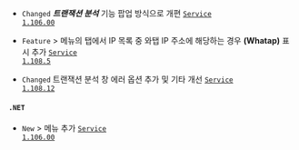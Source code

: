 - <code class="Changed">Changed</code> ***트랜잭션 분석*** 기능 팝업 방식으로 개편 <code class='changelog-service'><a href="https://docs.whatap.io/release-notes/service/service-1_106_x">Service 1.106.00</a></code>

- <code class="Feature">Feature</code> <Cmdname sid="side_reportStat" className="uitext" /> &gt; <Cmdname sid="side_statistics" className="uitext" /> 메뉴의 <Cmdname sid="client_ip" className="uitext" /> 탭에서 IP 목록 중 와탭 IP 주소에 해당하는 경우 <b>(Whatap)</b> 표시 추가 <code class='changelog-service'><a href="https://docs.whatap.io/release-notes/service/service-1_108_x">Service 1.108.5</a></code>

- <code class="Changed">Changed</code> <span class="uitext">트랜잭션 분석</span> 창 에러 옵션 추가 및 기타 개선 <code class='changelog-service'><a href="https://docs.whatap.io/release-notes/service/service-1_108_x">Service 1.108.12</a></code>

#### `.NET​`

- <code class="New">New</code> <Cmdname sid="side_analysis" className="uitext" /> &gt; <Cmdname sid="side_stack" className="uitext" /> 메뉴 추가 <code class='changelog-service'><a href="https://docs.whatap.io/release-notes/service/service-1_106_x">Service 1.106.00</a></code>

